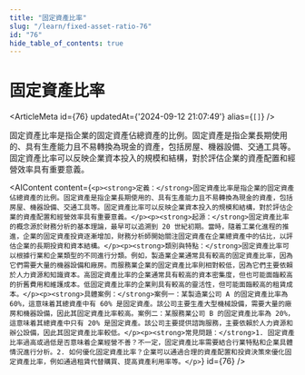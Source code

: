 ```yaml
---
title: "固定資產比率"
slug: "/learn/fixed-asset-ratio-76"
id: "76"
hide_table_of_contents: true
---
```



# 固定資產比率

<ArticleMeta id={76} updatedAt={'2024-09-12 21:07:49'} alias={`[]`} />
<div className='border-solid border-b border-t-0 my-4 border-[var(--ifm-color-gray-300)]' />

固定資產比率是指企業的固定資產佔總資產的比例。固定資產是指企業長期使用的、具有生產能力且不易轉換為現金的資產，包括房屋、機器設備、交通工具等。固定資產比率可以反映企業資本投入的規模和結構，對於評估企業的資產配置和經營效率具有重要意義。

<AIContent content={`<p><strong>定義：</strong>固定資產比率是指企業的固定資產佔總資產的比例。固定資產是指企業長期使用的、具有生產能力且不易轉換為現金的資產，包括房屋、機器設備、交通工具等。固定資產比率可以反映企業資本投入的規模和結構，對於評估企業的資產配置和經營效率具有重要意義。</p><p><strong>起源：</strong>固定資產比率的概念源於財務分析的基本理論，最早可以追溯到 20 世紀初期。當時，隨着工業化進程的推進，企業的固定資產投資逐漸增加，財務分析師開始關注固定資產在企業總資產中的佔比，以評估企業的長期投資和資本結構。</p><p><strong>類別與特點：</strong>固定資產比率可以根據行業和企業類型的不同進行分類。例如，製造業企業通常具有較高的固定資產比率，因為它們需要大量的機器設備和廠房。而服務業企業的固定資產比率則相對較低，因為它們主要依賴於人力資源和知識資本。高固定資產比率的企業通常具有較高的資本密集度，但也可能面臨較高的折舊費用和維護成本。低固定資產比率的企業則具有較高的靈活性，但可能面臨較高的租賃成本。</p><p><strong>具體案例：</strong>案例一：某製造業公司 A 的固定資產比率為 60%，這意味着其總資產中有 60% 是固定資產。該公司主要生產大型機械設備，需要大量的廠房和機器設備，因此其固定資產比率較高。案例二：某服務業公司 B 的固定資產比率為 20%，這意味着其總資產中只有 20% 是固定資產。該公司主要提供諮詢服務，主要依賴於人力資源和辦公設備，因此其固定資產比率較低。</p><p><strong>常見問題：</strong>1. 固定資產比率過高或過低是否意味着企業經營不善？不一定，固定資產比率需要結合行業特點和企業具體情況進行分析。2. 如何優化固定資產比率？企業可以通過合理的資產配置和投資決策來優化固定資產比率，例如通過租賃代替購買、提高資產利用率等。</p>`} id={76} />
